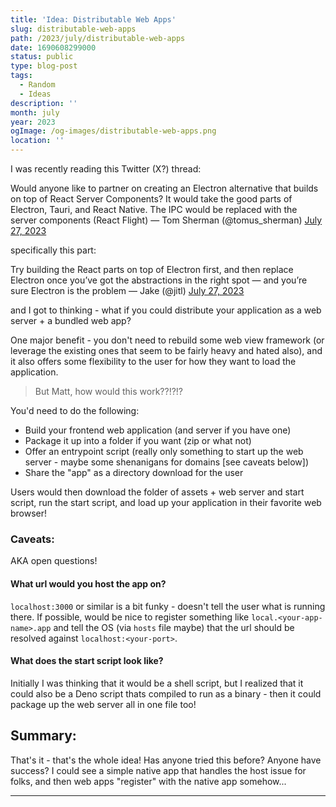```yaml
---
title: 'Idea: Distributable Web Apps'
slug: distributable-web-apps
path: /2023/july/distributable-web-apps
date: 1690608299000
status: public
type: blog-post
tags:
  - Random
  - Ideas
description: ''
month: july
year: 2023
ogImage: /og-images/distributable-web-apps.png
location: ''
---
```



I was recently reading this Twitter (X?) thread:

<Tweet id="1684522055696351234">
Would anyone like to partner on creating an Electron alternative that builds on top of React Server Components?
It would take the good parts of Electron, Tauri, and React Native. The IPC would be replaced with the server components (React Flight)
&mdash; Tom Sherman (@tomus_sherman) <a href="https://twitter.com/tomus_sherman/status/1684522055696351234?ref_src=twsrc%5Etfw">July 27, 2023</a>
</Tweet>

specifically this part:

<Tweet id="1684546326871019521">
Try building the React parts on top of Electron first, and then replace Electron once you’ve got the abstractions in the right spot — and you’re sure Electron is the problem
&mdash; Jake (@jitl) <a href="https://twitter.com/jitl/status/1684546326871019521?ref_src=twsrc%5Etfw">July 27, 2023</a>
</Tweet>

and I got to thinking - what if you could distribute your application as a web
server + a bundled web app?

One major benefit - you don't need to rebuild some web view framework (or
leverage the existing ones that seem to be fairly heavy and hated also), and it
also offers some flexibility to the user for how they want to load the
application.

> But Matt, how would this work??!?!?

You'd need to do the following:

- Build your frontend web application (and server if you have one)
- Package it up into a folder if you want (zip or what not)
- Offer an entrypoint script (really only something to start up the web server -
  maybe some shenanigans for domains [see caveats below])
- Share the "app" as a directory download for the user

Users would then download the folder of assets + web server and start script,
run the start script, and load up your application in their favorite web
browser!

### Caveats:

AKA open questions!

#### What url would you host the app on?

`localhost:3000` or similar is a bit funky - doesn't tell the user what is
running there. If possible, would be nice to register something like
`local.<your-app-name>.app` and tell the OS (via `hosts` file maybe) that the
url should be resolved against `localhost:<your-port>`.

#### What does the start script look like?

Initially I was thinking that it would be a shell script, but I realized that it
could also be a Deno script thats compiled to run as a binary - then it could
package up the web server all in one file too!

## Summary:

That's it - that's the whole idea! Has anyone tried this before? Anyone have
success? I could see a simple native app that handles the host issue for folks,
and then web apps "register" with the native app somehow...

---

